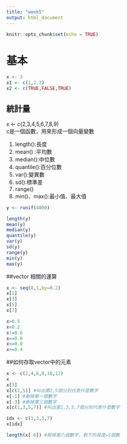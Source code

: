 ```yaml
---
title: "week5"
output: html_document
---
```


```r
knitr::opts_chunk$set(echo = TRUE)
```

# 基本
```r
x <- 3
x1 <- c(1,2.3)
x2 <- c(TRUE,FALSE,TRUE)
```

## 統計量
x <- c(2,3,4,5,6,7,8,9)  
c是一個函數，用來形成一個向量變數

1. length():長度  
1. mean() :平均數  
1. median():中位數  
1. quantile():百分位數  
1. var():變異數       
1. sd():標準差  
1. range()  
1. min()、max():最小值、最大值  


```r
y <- runif(4000)

length(y)
mean(y)
median(y)
quantile(y)
var(y)
sd(y)
range(y)
min(y)
max(y)
```

##vector 相關的運算
```r
x <- seq(0,1,by=0.2)
x[1]
x[3]
x[5]
x[7]

x>0.5
x<0.2
x!=0.6
x==0.0
x<=0.8
x>=0.4
```

##如何存取vector中的元素

```r
x <- c(2,4,6,8,10,12)
x
x[3]
x[c(2,5)] #叫出第2,5個分別代表什麼數字
x[-1] #刪掉第一個數字
x[-3] #刪掉第三個數字
x[c(1,3,5,7)] #叫出第1,3,5,7個分別代表什麼數字

idx <- c(1,3,5,7)
x[idx]

length(x[-6]) #刪掉第六個數字，剩下的長度=5個數

```



